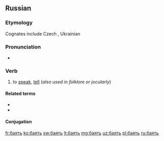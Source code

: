 ==Russian==

===Etymology===
Cognates include Czech {{m|cs|bájit||to tell tales}}, Ukrainian {{m|uk|ба́яти||to talk (folklore)}}

===Pronunciation===
* {{ru-IPA|ба́ять}}

===Verb===
{{ru-verb|ба́ять|impf}}

# {{label|ru|archaic}} to [[speak]], [[tell]] (''also used in folklore or jocularly'')

====Related terms====
* {{l|ru|ба́йка}}
* {{l|ru|Кот-Баю́н}}

====Conjugation====
{{ru-conj-6a|impf-intr|ба́}}

[[fr:баять]]
[[ko:баять]]
[[sw:баять]]
[[lt:баять]]
[[mg:баять]]
[[uz:баять]]
[[pl:баять]]
[[ru:баять]]
